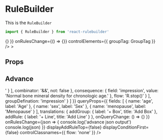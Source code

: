 

<Meta title='Components/RuleBuilder' component={RuleBuilder} />

# RuleBuilder

This is the `RuleBuilder`

```jsx
import { RuleBuilder } from 'react-rulebuilder'
```

<Preview withSource='open'>
  <Story name='Default'>
    <RuleBuilder
      consequenceFields={[
        { value: 'scoreType', label: 'Score Type' },
        { value: 'impression', label: 'Impression' }
      ]}
      queryProps={{
        fields: [{ name: 'age', label: 'Age' }],
        translations: {
          addGroup: {
            label: '+ Box',
            title: 'Add Box'
          },
          addRule: {
            label: '+ Line',
            title: 'Add Line'
          }
        },
        onQueryChange: () => {}
      }}
      onRulesChange={() => {}}
      controlElements={{ groupTag: GroupTag }}
    />
    >
  </Story>
</Preview>

## Props

<Props of={RuleBuilder} />

## Advance

<Preview withSource='open'>
  <Story name='Advance'>
    <RuleBuilder
      consequenceFields={[
        { value: 'scoreType', label: 'Score Type' },
        { value: 'impression', label: 'Impression' }
      ]}
      inputData={{
        groups: [
          {
            rules: [
              {
                priority: 100,
                condition: {
                  id: 'WAvAcVo0Y323O68K_KZZ5',
                  rules: [
                    {
                      id: 'g-eaW_4_2WdEW1kWQlmRFXr',
                      rules: [
                        {
                          id: 'g-yvTu8G90d2kou5Tazr-jZ',
                          rules: [
                            {
                              id: 'r-mlO27RKqJ9MwOnhmCQuGY',
                              field: 'sex',
                              value: 'Female',
                              operator: '='
                            },
                            {
                              id: 'r-_Na0STlWhPqFu7flxogGc',
                              field: 'sex',
                              value: 'Unknown',
                              operator: '='
                            }
                          ],
                          combinator: '||',
                          not: false
                        },
                        {
                          id: 'r-0eaI59adBCF39l_jvX3cg',
                          field: 'menopause',
                          value: 'true',
                          operator: '='
                        }
                      ],
                      combinator: '&&',
                      not: false
                    },
                    {
                      id: 'g-01B4azfk0c74zd6_TzeTj',
                      rules: [
                        {
                          id: 'r-sFRrMjcrptr_2Mr53VCVY',
                          field: 'sex',
                          value: 'Male',
                          operator: '='
                        },
                        {
                          id: 'r-OYjcKt18A74C5PgpLemen',
                          field: 'age',
                          value: '50',
                          operator: '<'
                        }
                      ],
                      combinator: '&&',
                      not: false
                    }
                  ],
                  combinator: '||',
                  not: false
                },
                consequence: {
                  field: 'scoreType',
                  value: 'Z'
                },
                flow: 'R.next()'
              }
            ],
            groupDefination: 'scoreType'
          },
          {
            rules: [
              {
                priority: 99,
                condition: {
                  id: 'g0OJKXjd8lbeGTg4UVlD6',
                  rules: [
                    {
                      id: 'r-e_KMbg-rAI4Gc3dDz5OnK',
                      field: 'scoreType',
                      value: 'Z',
                      operator: '='
                    },
                    {
                      id: 'r-wlAtR8KgeubGpQFF_sRSy',
                      field: 'age',
                      value: '19',
                      operator: '<='
                    },
                    {
                      id: 'r-V6Qg4jurMiZcr-t6yNlvR',
                      field: 'zscore',
                      value: '-2',
                      operator: '>'
                    }
                  ],
                  combinator: '&&',
                  not: false
                },
                consequence: {
                  field: 'impression',
                  value: 'Normal bone mineral density for chronologic age.'
                },
                flow: 'R.stop()'
              }
            ],
            groupDefination: 'impression'
          }
        ]
      }}
      queryProps={{
        fields: [
          { name: 'age', label: 'Age' },
          { name: 'sex', label: 'Sex' },
          { name: 'menopause', label: 'Menopause' }
        ],
        translations: {
          addGroup: {
            label: '+ Box',
            title: 'Add Box'
          },
          addRule: {
            label: '+ Line',
            title: 'Add Line'
          }
        },
        onQueryChange: () => {}
      }}
      onRulesChange={json => {
        console.log('advance json output')
        console.log(json)
      }}
      displayAddRuleTop={false}
      displayConditionFirst={false}
      controlClassnames={{ flow: 'none' }}
    />
  </Story>
</Preview>
